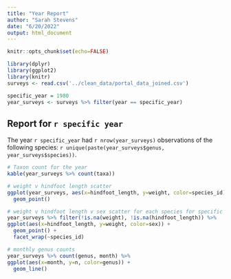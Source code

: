 ```yaml
---
title: "Year Report"
author: "Sarah Stevens"
date: "6/20/2022"
output: html_document
---
```


```r
knitr::opts_chunk$set(echo=FALSE)
```


```r
library(dplyr)
library(ggplot2)
library(knitr)
surveys <- read.csv('../clean_data/portal_data_joined.csv')
```

```r
specific_year = 1980
year_surveys <- surveys %>% filter(year == specific_year)
```

## Report for `r specific year`

The year `r specific_year` had `r nrow(year_surveys)` observations of the following species: `r unique(paste(year_surveys$genus, year_surveys$species))`.


```r
# Taxon count for the year
kable(year_surveys %>% count(taxa))
```


```r
# weight v hindfoot length scatter
ggplot(year_surveys, aes(x=hindfoot_length, y=weight, color=species_id)) +
  geom_point()
```


```r
# weight v hindfoot length v sex scatter for each species for specific year
year_surveys %>% filter(!is.na(weight), !is.na(hindfoot_length)) %>% 
ggplot(aes(x=hindfoot_length, y=weight, color=sex)) +
  geom_point() +
  facet_wrap(~species_id)
```


```r
# monthly genus counts
year_surveys %>% count(genus, month) %>% 
ggplot(aes(x=month, y=n, color=genus)) + 
  geom_line()

```
